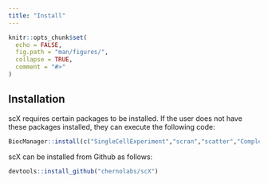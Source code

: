 ```yaml
---
title: "Install"
---
```


```r
knitr::opts_chunk$set(
  echo = FALSE,
  fig.path = "man/figures/",
  collapse = TRUE,
  comment = "#>"
)
```

## Installation 

scX requires certain packages to be installed. If the user does not have these packages installed, they can execute the following code: 

```R
BiocManager::install(c("SingleCellExperiment","scran","scatter","ComplexHeatmap"))
```


scX can be installed from Github as follows:

```R
devtools::install_github("chernolabs/scX")
```
